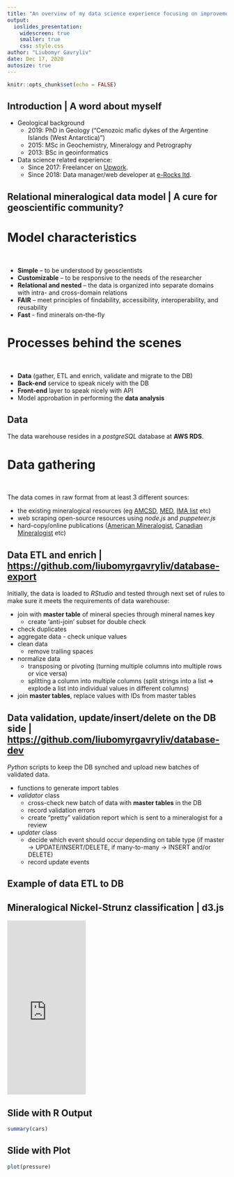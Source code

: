 ```yaml
---
title: "An overview of my data science experience focusing on improvements to processes, relating this to any background knowledge of Geology"
output: 
  ioslides_presentation:
    widescreen: true
    smaller: true
    css: style.css
author: "Liubomyr Gavryliv"
date: Dec 17, 2020
autosize: true
---
```


```r
knitr::opts_chunk$set(echo = FALSE)
```

## Introduction | A word about myself

- Geological background
  - 2019: PhD in Geology ("Cenozoic mafic dykes of the Argentine Islands (West Antarctica)")
  - 2015: MSc in Geochemistry, Mineralogy and Petrography
  - 2013: BSc in geoinformatics

- Data science related experience: 
  - Since 2017: Freelancer on <a href="upwork.com">Upwork</a>.
  - Since 2018: Data manager/web developer at <a href="https://e-rocks.com">e-Rocks ltd</a>.
  
## Relational mineralogical data model | A cure for geoscientific community?

<h1 class="centered">Model characteristics</h1></br>

  - **Simple** – to be understood by geoscientists
  - **Customizable** – to be responsive to the needs of the researcher
  - **Relational and nested** – the data is organized into separate domains with intra- and cross-domain relations
  - **FAIR** – meet principles of findability, accessibility, interoperability, and reusability
  - **Fast** - find minerals on-the-fly

<h1 class="centered">Processes behind the scenes</h1></br>

  - **Data** (gather, ETL and enrich, validate and migrate to the DB)
  - **Back-end** service to speak nicely with the DB
  - **Front-end** layer to speak nicely with API
  - Model approbation in performing the **data analysis**

## Data

The data warehouse resides in a *postgreSQL* database at **AWS RDS**.

<h1 class="centered">Data gathering</h1></br>

The data comes in raw format from at least 3 different sources:

  - the existing mineralogical resources (eg <a href="http://rruff.geo.arizona.edu/AMS/amcsd.php">AMCSD</a>, 
  <a href="rruff.info/evolution">MED</a>, <a href="https://rruff.info/ima/">IMA list</a> etc)
  - web scraping open-source resources using *node.js* and *puppeteer.js*
  - hard-copy/online publications (<a href="http://www.minsocam.org/msa/ammin/ammineral.html">American Mineralogist</a>, <a href="https://pubs.geoscienceworld.org/canmin">Canadian Mineralogist</a> etc)
  
## Data ETL and enrich | <a href="https://github.com/liubomyrgavryliv/database-export">https://github.com/liubomyrgavryliv/database-export</a>

Initially, the data is loaded to *RStudio* and tested through next set of rules to make sure it meets the requirements of data warehouse:

  - join with **master table** of mineral species through mineral names key 
    - create 'anti-join' subset for double check
  - check duplicates
  - aggregate data - check unique values
  - clean data
    - remove trailing spaces
  - normalize data
    - transposing or pivoting (turning multiple columns into multiple rows or vice versa)
    - splitting a column into multiple columns (split strings into a list => explode a list into individual values in different columns)
  - join **master tables**, replace values with IDs from master tables
  
## Data validation, update/insert/delete on the DB side | <a href="https://github.com/liubomyrgavryliv/database-dev">https://github.com/liubomyrgavryliv/database-dev</a>

*Python* scripts to keep the DB synched and upload new batches of validated data. 
  
  - functions to generate import tables
  - *validator* class
    - cross-check new batch of data with **master tables** in the DB
    - record validation errors
    - create "pretty" validation report which is sent to a mineralogist for a review
  - *updater* class
    - decide which event should occur depending on table type (if master -> UPDATE/INSERT/DELETE, if many-to-many -> INSERT and/or DELETE)
    - record update events

## Example of data ETL to DB

## Mineralogical Nickel-Strunz classification | d3.js 

<iframe width="180" height="400" src="https://liubomyrgavryliv.github.io/d3-NS-sunburst-webpack/" scrolling="yes" frameborder="0" allowfullscreen></iframe>

## Slide with R Output

```r
summary(cars)
```

## Slide with Plot

```r
plot(pressure)
```

